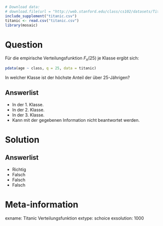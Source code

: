 ```r
# Download data:
# download.file(url = "http://web.stanford.edu/class/cs102/datasets/Titanic.csv", destfile = "titanic.csv" )
include_supplement("titanic.csv")
titanic <- read.csv("titanic.csv")
library(mosaic)
```

Question
========

Für die empirische Verteilungsfunktion $F_n(25)$ je Klasse ergibt sich:

```r
pdata(age ~ class, q = 25, data = titanic)
```

In welcher Klasse ist der höchste Anteil der über 25-Jährigen?

Answerlist
----------
* In der 1. Klasse.
* In der 2. Klasse.
* In der 3. Klasse.
* Kann mit der gegebenen Information nicht beantwortet werden.


Solution
========

Answerlist
----------
* Richtig
* Falsch
* Falsch
* Falsch


Meta-information
================
exname: Titanic Verteilungsfunktion
extype: schoice
exsolution: 1000